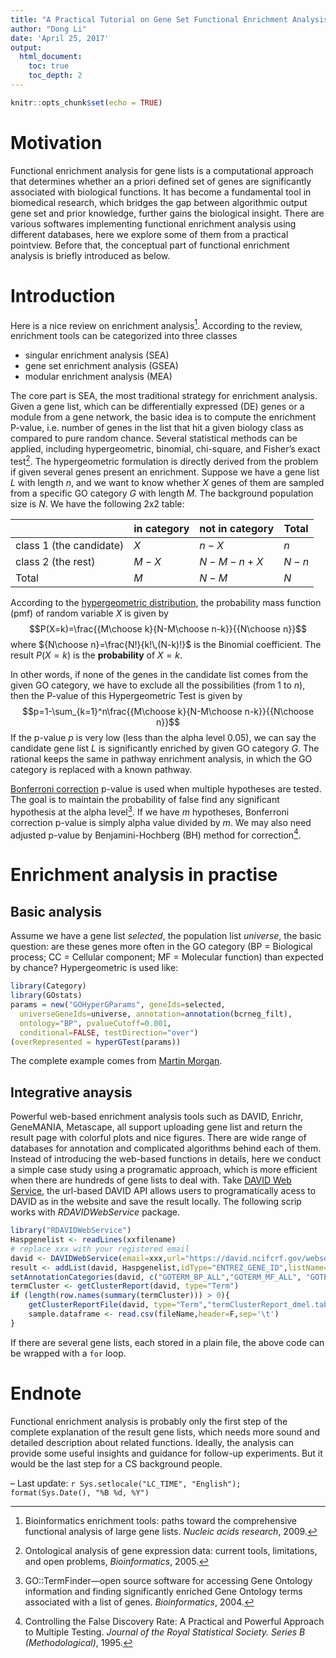 ```yaml
---
title: "A Practical Tutorial on Gene Set Functional Enrichment Analysis"
author: "Dong Li"
date: 'April 25, 2017'
output:
  html_document:
    toc: true
    toc_depth: 2
---
```


```r
knitr::opts_chunk$set(echo = TRUE)
```

# Motivation

Functional enrichment analysis for gene lists is a computational approach that determines whether an a priori defined set of genes are significantly associated with biological functions. It has become a fundamental tool in biomedical research, which bridges the gap between algorithmic output gene set and prior knowledge, further gains the biological insight. There are various softwares implementing functional enrichment analysis using different databases, here we explore some of them from a practical pointview. Before that, the conceptual part of functional enrichment analysis is briefly introduced as below.

# Introduction
Here is a nice review on enrichment analysis^[Bioinformatics enrichment tools: paths toward the comprehensive functional analysis of large gene lists. *Nucleic acids research*, 2009.]. According to the review, enrichment tools can be categorized into three classes

 - singular enrichment analysis (SEA)
 - gene set enrichment analysis (GSEA)
 - modular enrichment analysis (MEA)

The core part is SEA, the most traditional strategy for enrichment analysis. Given a gene list, which can be differentially expressed (DE) genes or a module from a gene network, the basic idea is to compute the enrichment P-value, i.e. number of genes in the list that hit a given biology class as compared to pure random chance. Several statistical methods can be applied, including hypergeometric, binomial, chi-square, and Fisher's exact test^[Ontological analysis of gene expression data: current tools, limitations, and open problems, *Bioinformatics*, 2005.]. The hypergeometric formulation is directly derived from the problem if given several genes present an enrichment. Suppose we have a gene list $L$ with length $n$, and we want to know whether $X$ genes of them are sampled from a specific GO category $G$ with length $M$. The background population size is $N$. We have the following 2x2 table:

|     | in category  | not in category | Total   |
|-----+--------------+-----------------+---------|
| class 1 (the candidate)  | $X$   | $n-X$      | $n$ |
| class 2 (the rest) | $M-X$ | $N-M-n+X$  | $N-n$ |
| Total    | $M$   | $N-M$      | $N$ |

According to the [hypergeometric distribution](https://en.wikipedia.org/wiki/Hypergeometric_distribution), the probability mass function (pmf) of random variable $X$ is given by
$$P(X=k)=\frac{{M\choose k}{N-M\choose n-k}}{{N\choose n}}$$
where ${N\choose n}=\frac{N!}{k!\,(N-k)!}$ is the Binomial coefficient. The result $P(X=k)$ is the **probability** of $X=k$.

In other words, if none of the genes in the candidate list comes from the given GO category, we have to exclude all the possibilities (from 1 to $n$), then the P-value of this Hypergeometric Test is given by
$$p=1-\sum_{k=1}^n\frac{{M\choose k}{N-M\choose n-k}}{{N\choose n}}$$
If the p-value $p$ is very low (less than the alpha level 0.05), we can say the candidate gene list $L$ is significantly enriched by given GO category $G$. The rational keeps the same in pathway enrichment analysis, in which the GO category is replaced with a known pathway.

[Bonferroni correction](https://en.wikipedia.org/wiki/Bonferroni_correction) p-value is used when multiple hypotheses are tested. The goal is to maintain the probability of false find any significant hypothesis at the alpha level^[GO::TermFinder—open source software for accessing Gene Ontology information and finding significantly enriched Gene Ontology terms associated with a list of genes. *Bioinformatics*, 2004.]. If we have $m$ hypotheses, Bonferroni correction p-value is simply alpha value divided by $m$. We may also need adjusted p-value by Benjamini-Hochberg (BH) method for correction^[Controlling the False Discovery Rate: A Practical and Powerful Approach to Multiple Testing. *Journal of the Royal Statistical Society. Series B (Methodological)*, 1995.].

# Enrichment analysis in practise
## Basic analysis
Assume we have a gene list $selected$, the population list $universe$, the basic question: are these genes more often in the GO category (BP = Biological process; CC = Cellular component; MF = Molecular function) than expected by chance? Hypergeometric is used like:
```r
library(Category)
library(GOstats)
params = new("GOHyperGParams", geneIds=selected,
  universeGeneIds=universe, annotation=annotation(bcrneg_filt),
  ontology="BP", pvalueCutoff=0.001,
  conditional=FALSE, testDirection="over")
(overRepresented = hyperGTest(params))
```
The complete example comes from [Martin Morgan](http://www.bioconductor.org/help/course-materials/2009/SSCMay09/gsea).

## Integrative anaysis
Powerful web-based enrichment analysis tools such as DAVID, Enrichr, GeneMANIA, Metascape, all support uploading gene list and return the result page with colorful plots and nice figures. There are wide range of databases for annotation and complicated algorithms behind each of them. Instead of introducing the web-based functions in details, here we conduct a simple case study using a programatic approach, which is more efficient when there are hundreds of gene lists to deal with. Take [DAVID Web Service](https://david.ncifcrf.gov/content.jsp?file=WS.html), the url-based DAVID API allows users to programatically acess to DAVID as in the website and save the result locally. The following scrip works with *RDAVIDWebService* package.
```r
library("RDAVIDWebService")
Haspgenelist <- readLines(xxfilename)
# replace xxx with your registered email
david <- DAVIDWebService(email=xxx,url="https://david.ncifcrf.gov/webservice/services/DAVIDWebService.DAVIDWebServiceHttpSoap12Endpoint/")
result <- addList(david, Haspgenelist,idType="ENTREZ_GENE_ID",listName="genelist",listType="Gene")
setAnnotationCategories(david, c("GOTERM_BP_ALL","GOTERM_MF_ALL", "GOTERM_CC_ALL"))
termCluster <- getClusterReport(david, type="Term")
if (length(row.names(summary(termCluster))) > 0){
	getClusterReportFile(david, type="Term","termClusterReport_dmel.tab")
	sample.dataframe <- read.csv(fileName,header=F,sep='\t')
}

```
If there are several gene lists, each stored in a plain file, the above code can be wrapped with a `for` loop.

# Endnote
Functional enrichment analysis is probably only the first step of the complete explanation of the result gene lists, which needs more sound and detailed description about related functions. Ideally, the analysis can provide some useful insights and guidance for follow-up experiments. But it would be the last step for a CS background people.

--
Last update: `r Sys.setlocale("LC_TIME", "English"); format(Sys.Date(), "%B %d, %Y")`